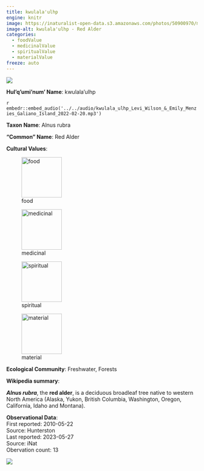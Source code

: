 ```yaml
---
title: kwulala'ulhp
engine: knitr
image: https://inaturalist-open-data.s3.amazonaws.com/photos/50900970/medium.jpg
image-alt: kwulala'ulhp - Red Alder
categories:
  - foodValue
  - medicinalValue
  - spiritualValue
  - materialValue
freeze: auto
---
```

![](https://inaturalist-open-data.s3.amazonaws.com/photos/50900970/medium.jpg){fig-alt="kwulala'ulhp - Red Alder"}

**Hul'q'umi'num' Name**: kwulala'ulhp

`r embedr::embed_audio('../../audio/kwulala_ulhp_Levi_Wilson_&_Emily_Menzies_Galiano_Island_2022-02-20.mp3')`

**Taxon Name**: Alnus rubra

**"Common" Name**: Red Alder

**Cultural Values**:  

::: {layout-nrow=1 style="width:60%"}
![food](/files/food.svg){width=106px}

![medicinal](/files/medicinal.svg){width=106px}

![spiritual](/files/spiritual.svg){width=106px}

![material](/files/material.svg){width=106px}
:::

**Ecological Community**: Freshwater, Forests

**Wikipedia summary**:  
<p class="mw-empty-elt">
</p>

<p><i><b>Alnus rubra</b></i>, the <b>red alder</b>,
is a deciduous broadleaf tree native to western North America (Alaska, Yukon, British Columbia, Washington, Oregon, California, Idaho and Montana).

**Observational Data**:   
First reported: 2010-05-22  
Source: Hunterston  
Last reported: 2023-05-27  
Source: iNat  
Obervation count: 13

![](community_dist.png)
